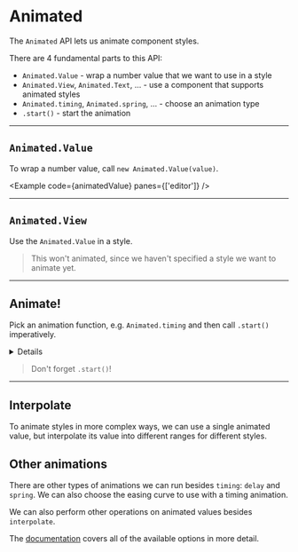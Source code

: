 
# Animated

The `Animated` API lets us animate component styles.

There are 4 fundamental parts to this API:

- `Animated.Value` - wrap a number value that we want to use in a style
- `Animated.View`, `Animated.Text`, ... - use a component that supports animated styles
- `Animated.timing`, `Animated.spring`, ... - choose an animation type
- `.start()` - start the animation

---

## `Animated.Value`

To wrap a number value, call `new Animated.Value(value)`.

<Example code={animatedValue} panes={['editor']} />

---

## `Animated.View`

Use the `Animated.Value` in a style.

> This won't animated, since we haven't specified a style we want to animate yet.

<Example code={animatedView} />

---

## Animate!

Pick an animation function, e.g. `Animated.timing` and then call `.start()` imperatively. <Details>Now we can should see an animation when we click the button.</Details>

> Don't forget `.start()`!

<Example code={animatedExample} />

---

## Interpolate

To animate styles in more complex ways, we can use a single animated value, but interpolate its value into different ranges for different styles.

<Example code={animatedInterpolate} />

## Other animations

There are other types of animations we can run besides `timing`: `delay` and `spring`. We can also choose the easing curve to use with a timing animation.

We can also perform other operations on animated values besides `interpolate`.

The [documentation](https://reactnative.dev/docs/animated) covers all of the available options in more detail.
